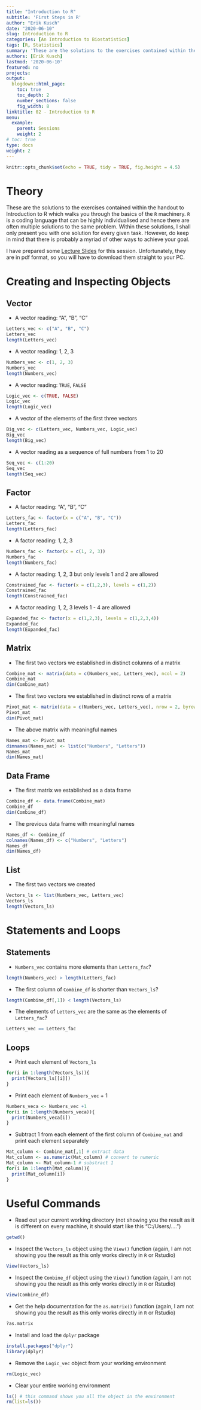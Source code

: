 ```yaml
---
title: "Introduction to R"
subtitle: 'First Steps in R'
author: "Erik Kusch"
date: "2020-06-10"
slug: Introduction to R
categories: [An Introduction to Biostatistics]
tags: [R, Statistics]
summary: 'These are the solutions to the exercises contained within the handout to Introduction to R which walks you through the basics of the `R` machinery. `R` is a coding language that can be highly individualised and hence there are often multiple solutions to the same problem. Within these solutions, I shall only present you with one solution for every given task. However, do keep in mind that there is probably a myriad of other ways to achieve your goal.'
authors: [Erik Kusch]
lastmod: '2020-06-10'
featured: no
projects:
output:
  blogdown::html_page:
    toc: true
    toc_depth: 2
    number_sections: false
    fig_width: 8
linktitle: 02 - Introduction to R
menu:
  example:
    parent: Sessions
    weight: 2
# toc: true
type: docs
weight: 2
---
```


```r
knitr::opts_chunk$set(echo = TRUE, tidy = TRUE, fig.height = 4.5)
``` 

# Theory
These are the solutions to the exercises contained within the handout to Introduction to R which walks you through the basics of the `R` machinery. `R` is a coding language that can be highly individualised and hence there are often multiple solutions to the same problem. Within these solutions, I shall only present you with one solution for every given task. However, do keep in mind that there is probably a myriad of other ways to achieve your goal. 

I have prepared some [Lecture Slides](/courses/An Introduction to Biostatistics/02---Introduction-to-R_Handout.pdf) for this session. Unfortunately, they are in pdf format, so you will have to download them straight to your PC.

# Creating and Inspecting Objects
## Vector
- A vector reading: "A", "B", "C"  
```r
Letters_vec <- c("A", "B", "C")
Letters_vec
length(Letters_vec)
```
- A vector reading: 1, 2, 3  
```r
Numbers_vec <- c(1, 2, 3)
Numbers_vec
length(Numbers_vec)
```
- A vector reading: `TRUE`, `FALSE`  
```r
Logic_vec <- c(TRUE, FALSE)
Logic_vec
length(Logic_vec)
```
- A vector of the elements of the first three vectors
```r
Big_vec <- c(Letters_vec, Numbers_vec, Logic_vec)
Big_vec
length(Big_vec)
```
- A vector reading as a sequence of full numbers from 1 to 20
```r
Seq_vec <- c(1:20)
Seq_vec
length(Seq_vec)
```

## Factor
- A factor reading: "A", "B", "C"  
```r
Letters_fac <- factor(x = c("A", "B", "C"))
Letters_fac
length(Letters_fac)
```
- A factor reading: 1, 2, 3  
```r
Numbers_fac <- factor(x = c(1, 2, 3))
Numbers_fac
length(Numbers_fac)
```
- A factor reading: 1, 2, 3 but only levels 1 and 2 are allowed  
```r
Constrained_fac <- factor(x = c(1,2,3), levels = c(1,2))
Constrained_fac
length(Constrained_fac)
```

- A factor reading: 1, 2, 3 levels 1 - 4 are allowed  
```r
Expanded_fac <- factor(x = c(1,2,3), levels = c(1,2,3,4))
Expanded_fac
length(Expanded_fac)
```

## Matrix
- The first two vectors we established in distinct columns of a matrix
```r
Combine_mat <- matrix(data = c(Numbers_vec, Letters_vec), ncol = 2)
Combine_mat
dim(Combine_mat)
```
- The first two vectors we established in distinct rows of a matrix
```r
Pivot_mat <- matrix(data = c(Numbers_vec, Letters_vec), nrow = 2, byrow = TRUE)
Pivot_mat
dim(Pivot_mat)
```
- The above matrix with meaningful names
```r
Names_mat <- Pivot_mat
dimnames(Names_mat) <- list(c("Numbers", "Letters"))
Names_mat
dim(Names_mat)
```

## Data Frame
- The first matrix we established as a data frame
```r
Combine_df <- data.frame(Combine_mat)
Combine_df
dim(Combine_df)
```
- The previous data frame with meaningful names
```r
Names_df <- Combine_df
colnames(Names_df) <- c("Numbers", "Letters") 
Names_df
dim(Names_df)
```

## List
  - The first two vectors we created  
```r
Vectors_ls <- list(Numbers_vec, Letters_vec)
Vectors_ls
length(Vectors_ls)
```

# Statements and Loops
## Statements
- `Numbers_vec` contains more elements than `Letters_fac`?
```r
length(Numbers_vec) > length(Letters_fac)
```
- The first column of `Combine_df` is shorter than `Vectors_ls`?
```r
length(Combine_df[,1]) < length(Vectors_ls)
```
- The elements of `Letters_vec` are the same as the elements of `Letters_fac`?
```r
Letters_vec == Letters_fac
```

## Loops
- Print each element of `Vectors_ls`  
```r
for(i in 1:length(Vectors_ls)){
  print(Vectors_ls[[i]])
}
```
- Print each element of `Numbers_vec` + 1  
```r
Numbers_veca <- Numbers_vec +1
for(i in 1:length(Numbers_veca)){
  print(Numbers_veca[i])
}
```
- Subtract 1 from each element of the first column of `Combine_mat` and print each element separately
```r
Mat_column <- Combine_mat[,1] # extract data
Mat_column <- as.numeric(Mat_column) # convert to numeric
Mat_column <- Mat_column-1 # substract 1
for(i in 1:length(Mat_column)){
  print(Mat_column[i])
}
```
# Useful Commands
- Read out your current working directory (not showing you the result as it is different on every machine, it should start like this "C:/Users/....")
```r
getwd()
```
- Inspect the `Vectors_ls` object using the `View()` function (again, I am not showing you the result as this only works directly in `R` or Rstudio)
```r
View(Vectors_ls)
```
- Inspect the `Combine_df` object using the `View()` function (again, I am not showing you the result as this only works directly in `R` or Rstudio)
```r
View(Combine_df)
```
- Get the help documentation for the `as.matrix()` function (again, I am not showing you the result as this only works directly in `R` or Rstudio)
```r
?as.matrix
```
- Install and load the `dplyr` package  
```r
install.packages("dplyr")
library(dplyr)
```
- Remove the `Logic_vec` object from your working environment  
```r
rm(Logic_vec)
```
- Clear your entire working environment 
```r
ls() # this command shows you all the object in the environment
rm(list=ls())
```